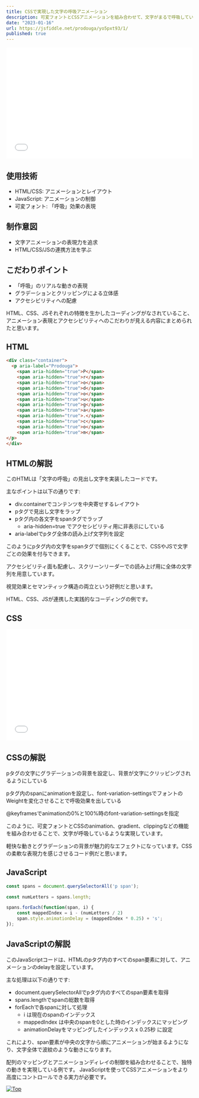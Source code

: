 ```yaml
---
title: CSSで実現した文字の呼吸アニメーション
description: 可変フォントとCSSアニメーションを組み合わせて、文字がまるで呼吸しているかのようなアニメーションを実現しました。
date: "2023-01-16"
url: https://jsfiddle.net/prodouga/yo5pxt93/1/
published: true
---
```


<iframe width="100%" height="300" src="//jsfiddle.net/prodouga/yo5pxt93/1/embedded/result/" allowfullscreen="allowfullscreen" allowpaymentrequest frameborder="0"></iframe>

## 使用技術
- HTML/CSS: アニメーションとレイアウト
- JavaScript: アニメーションの制御
- 可変フォント: 「呼吸」効果の表現

## 制作意図
- 文字アニメーションの表現力を追求
- HTML/CSS/JSの連携方法を学ぶ

## こだわりポイント
- 「呼吸」のリアルな動きの表現
- グラデーションとクリッピングによる立体感
- アクセシビリティへの配慮

HTML、CSS、JSそれぞれの特徴を生かしたコーディングがなされていること、アニメーション表現とアクセシビリティへのこだわりが見える内容にまとめられたと思います。

## HTML

```html
<div class="container">
  <p aria-label="Prodouga">
    <span aria-hidden="true">P</span>
    <span aria-hidden="true">r</span>
    <span aria-hidden="true">o</span>
    <span aria-hidden="true">d</span>
    <span aria-hidden="true">o</span>
    <span aria-hidden="true">u</span>
    <span aria-hidden="true">g</span>
    <span aria-hidden="true">a</span>
    <span aria-hidden="true">.</span>
    <span aria-hidden="true">c</span>
    <span aria-hidden="true">o</span>
    <span aria-hidden="true">m</span>
</p>
</div>
```

## HTMLの解説

このHTMLは「文字の呼吸」の見出し文字を実装したコードです。

主なポイントは以下の通りです:

- div.containerでコンテンツを中央寄せするレイアウト
- pタグで見出し文字をラップ
- pタグ内の各文字をspanタグでラップ
  - aria-hidden=true でアクセシビリティ用に非表示にしている
- aria-labelでpタグ全体の読み上げ文字列を設定

このようにpタグ内の文字をspanタグで個別にくくることで、CSSやJSで文字ごとの効果を付与できます。

アクセシビリティ面も配慮し、スクリーンリーダーでの読み上げ用に全体の文字列を用意しています。

視覚効果とセマンティック構造の両立という好例だと思います。

HTML、CSS、JSが連携した実践的なコーディングの例です。

## CSS

<iframe width="100%" height="300" src="//jsfiddle.net/prodouga/yo5pxt93/1/embedded/css/dark/" allowfullscreen="allowfullscreen" allowpaymentrequest frameborder="0"></iframe>

## CSSの解説

pタグの文字にグラデーションの背景を設定し、背景が文字にクリッピングされるようにしている

pタグ内のspanにanimationを設定し、font-variation-settingsでフォントのWeightを変化させることで呼吸効果を出している

@keyframesでanimationの0%と100%時のfont-variation-settingsを指定

このように、可変フォントとCSSのanimation、gradient、clippingなどの機能を組み合わせることで、文字が呼吸しているような実現しています。

軽快な動きとグラデーションの背景が魅力的なエフェクトになっています。CSSの柔軟な表現力を感じさせるコード例だと思います。

## JavaScript

```js
const spans = document.querySelectorAll('p span');

const numLetters = spans.length;

spans.forEach(function(span, i) {
    const mappedIndex = i - (numLetters / 2)
    span.style.animationDelay = (mappedIndex * 0.25) + 's';
});
```

## JavaScriptの解説

このJavaScriptコードは、HTMLのpタグ内のすべてのspan要素に対して、アニメーションのdelayを設定しています。

主な処理は以下の通りです:

- document.querySelectorAllでpタグ内のすべてのspan要素を取得
- spans.lengthでspanの総数を取得
- forEachで各spanに対して処理
  - i は現在のspanのインデックス
  - mappedIndex は中央のspanを0とした時のインデックスにマッピング
  - animationDelayをマッピングしたインデックス x 0.25秒 に設定

これにより、span要素が中央の文字から順にアニメーションが始まるようになり、文字全体で波紋のような動きになります。

配列のマッピングとアニメーションディレイの制御を組み合わせることで、独特の動きを実現している例です。
JavaScriptを使ってCSSアニメーションをより高度にコントロールできる実力が必要です。

[![Top](/top.svg)](#top)
